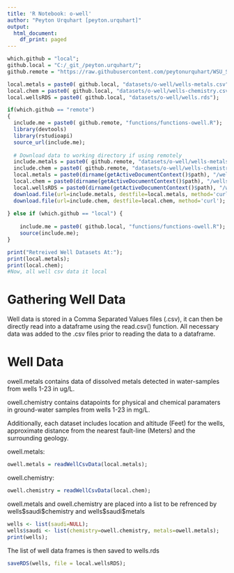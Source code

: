 ```yaml
---
title: 'R Notebook: o-well'
author: "Peyton Urquhart [peyton.urquhart]"
output:
  html_document:
    df_print: paged
---
```


```r
which.github = "local";
github.local = "C:/_git_/peyton.urquhart/";
github.remote = "https://raw.githubusercontent.com/peytonurquhart/WSU_STAT_419/main/";

local.metals = paste0( github.local, "datasets/o-well/wells-metals.csv");
local.chem = paste0( github.local, "datasets/o-well/wells-chemistry.csv");
local.wellsRDS = paste0( github.local, "datasets/o-well/wells.rds");

if(which.github == "remote")
{
  include.me = paste0( github.remote, "functions/functions-owell.R");
  library(devtools)
  library(rstudioapi)
  source_url(include.me);
  
  # Download data to working directory if using remotely
  include.metals = paste0( github.remote, "datasets/o-well/wells-metals.csv");
  include.chem = paste0( github.remote, "datasets/o-well/wells-chemistry.csv");
  local.metals = paste0(dirname(getActiveDocumentContext()$path), "/wells-metals.csv")
  local.chem = paste0(dirname(getActiveDocumentContext()$path), "/wells-chemistry.csv");
  local.wellsRDS = paste0(dirname(getActiveDocumentContext()$path), "/wells.RDS");
  download.file(url=include.metals, destfile=local.metals, method='curl');
  download.file(url=include.chem, destfile=local.chem, method='curl');
  
} else if (which.github == "local") {
  
    include.me = paste0( github.local, "functions/functions-owell.R");
    source(include.me);
}

print("Retreived Well Datasets At:");
print(local.metals);
print(local.chem);
#Now, all well csv data it local
```

# Gathering Well Data
Well data is stored in a Comma Separated Values files (.csv), it can then be directly 
read into a dataframe using the read.csv() function.
All necessary data was added to the .csv files prior to reading the data to a dataframe.

# Well Data
owell.metals contains data of dissolved metals detected in water-samples from wells
1-23 in ug/L.

owell.chemistry contains datapoints for physical and chemical paramaters
in ground-water samples from wells 1-23 in mg/L.

Additionally, each dataset includes location and altitude (Feet) for the wells, approximate
distance from the nearest fault-line (Meters) and the surrounding geology.

owell.metals:
```r
owell.metals = readWellCsvData(local.metals);
```

owell.chemistry:
```r
owell.chemistry = readWellCsvData(local.chem);
```

owell.metals and owell.chemistry are placed into a list to be refrenced by
wells\$saudi\$chemistry and wells\$saudi\$metals
```r
wells <- list(saudi=NULL);
wells$saudi <- list(chemistry=owell.chemistry, metals=owell.metals);
print(wells);
```

The list of well data frames is then saved to wells.rds
```r
saveRDS(wells, file = local.wellsRDS);
```
























